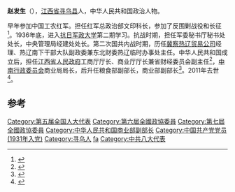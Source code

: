 '''赵发生'''（{{bd|1915年|4月6日|2011年|4月25日}}），[[江西省|江西省]][[寻乌县|寻乌县]]人，中华人民共和国政治人物。

早年参加中国工农红军。担任红军总政治部文印科长，参加了反围剿战役和长征<ref name="袁林文尚卿2005">{{cite book|author1=袁林|author2=文尚卿|title=征途漫漫 我的红军生涯|url=http://books.google.com/books?id=mFZaAAAAIAAJ|year=2005|publisher=中央文献出版社|isbn=978-7-5073-1879-1|page=173}}</ref>。1936年底，进入[[抗日军政大学|抗日军政大学]]第二期学习。抗战时期，担任军委秘书厅秘书处处长，中央管理局经建处处长。第二次国共内战时期，历任[[冀察热辽贸易公司|冀察热辽贸易公司]]经理、热辽南下干部大队副政委兼东北财委热辽临时办事处主任。中华人民共和国成立后，担任[[江西省人民政府|江西省人民政府]]工商厅厅长、商业厅厅长兼省财经委员会副主任<ref>{{cite book|title=江西文史资料选辑|url=http://books.google.com/books?id=sN42AAAAMAAJ|publisher=江西人民出版社|page=32}}</ref>，[[中南行政委员会|中南行政委员会]]商业局局长，后升任粮食部副部长，商业部副部长<ref name="汤水清2008">{{cite book|author=汤水清|title=上海粮食计划供应与市民生活, 1953-1956|url=http://books.google.com/books?id=JSgSAQAAMAAJ|year=2008|publisher=上海辞书出版社|isbn=978-7-5326-2424-9|page=26}}</ref>。2011年去世<ref>{{cite news|title=赵发生同志逝世|url=http://news.xinhuanet.com/society/2011-05/11/c_121404785.htm|accessdate=2014-10-04|newspaper=新华网|deadurl=yes|archiveurl=https://web.archive.org/web/20141006115507/http://news.xinhuanet.com/society/2011-05/11/c_121404785.htm|archivedate=2014-10-06}}</ref>。

==参考==
{{reflist}}

{{DEFAULTSORT:zhao fasheng}}
[[Category:第五届全国人大代表|Category:第五届全国人大代表]]
[[Category:第六屆全國政協委員|Category:第六屆全國政協委員]]
[[Category:第七屆全國政協委員|Category:第七屆全國政協委員]]
[[Category:中华人民共和国商业部副部长|Category:中华人民共和国商业部副部长]]
[[Category:中国共产党党员_(1931年入党)|Category:中国共产党党员 (1931年入党)]]
[[Category:寻乌人|Category:寻乌人]]
[[Category:赵姓|fa]]
[[Category:中共八大代表|Category:中共八大代表]]